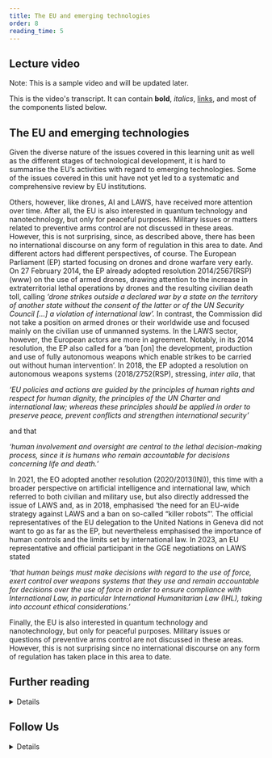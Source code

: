```yaml
---
title: The EU and emerging technologies
order: 8
reading_time: 5
---
```


## Lecture video
Note: This is a sample video and will be updated later.
<LectureVideo lu="15" vl="vl1" provider="">

This is the video's transcript. It can contain **bold**, _italics_, [links](#1), and most of the components listed below.

</LectureVideo>

## The EU and emerging technologies
Given the diverse nature of the issues covered in this learning unit as well as the different stages of technological development, it is hard to summarise the EU’s activities with regard to emerging technologies. Some of the issues covered in this unit have not yet led to a systematic and comprehensive review by EU institutions.

Others, however, like drones, AI and LAWS, have received more attention over time. After all, the EU is also interested in quantum technology and nanotechnology, but only for peaceful purposes. Military issues or matters related to preventive arms control are not discussed in these areas. However, this is not surprising, since, as described above, there has been no international discourse on any form of regulation in this area to date. And different actors had different perspectives, of course. The European Parliament (EP) started focusing on drones and drone warfare very early. On 27 February 2014, the EP already adopted resolution 2014/2567(RSP) (www) on the use of armed drones, drawing attention to the increase in extraterritorial lethal operations by drones and the resulting civilian death toll, calling *‘drone strikes outside a declared war by a state on the territory of another state without the consent of the latter or of the UN Security Council […] a violation of international law’.*
In contrast, the Commission did not take a position on armed drones or their worldwide use and focused mainly on the civilian use of unmanned systems.
In the LAWS sector, however, the European actors are more in agreement.
Notably, in its 2014 resolution, the EP also called for a ‘ban [on] the development, production and use of fully autonomous weapons which enable strikes to be carried out without human intervention’. In 2018, the EP adopted a resolution on autonomous weapons systems (2018/2752(RSP), stressing, *inter alia*, that

*‘EU policies and actions are guided by the principles of human rights and respect for human dignity, the principles of the UN Charter and international law; whereas these principles should be applied in order to preserve peace, prevent conflicts and strengthen international security’*

and that

*‘human involvement and oversight are central to the lethal decision-making process, since it is humans who remain accountable for decisions concerning life and death.’*

In 2021, the EO adopted another resolution (2020/2013(INI)), this time with a broader perspective on artificial intelligence and international law, which referred to both civilian and military use, but also directly addressed the issue of LAWS and, as in 2018, emphasised ‘the need for an EU-wide strategy against LAWS and a ban on so-called “killer robots”’.
The official representatives of the EU delegation to the United Nations in Geneva did not want to go as far as the EP, but nevertheless emphasised the importance of human controls and the limits set by international law. In 2023, an EU representative and official participant in the GGE negotiations on LAWS stated

*‘that human beings must make decisions with regard to the use of force, exert control over weapons systems that they use and remain accountable for decisions over the use of force in order to ensure compliance with International Law, in particular International Humanitarian Law (IHL), taking into account ethical considerations.’*

Finally, the EU is also interested in quantum technology and nanotechnology, but only for peaceful purposes. Military issues or questions of preventive arms control are not discussed in these areas. However, this is not surprising since no international discourse on any form of regulation has taken place in this area to date.

## Further reading
<DetailsGroup>
<Details summary="Reference List">
* Sauer, Frank. 2022. “The military rationale for AI”, in:Schörnig, Niklas/Reinhold, Thomas (eds):Armament, Arms Control and Artificial Intelligence:The Impact of Software, Machine Learning and Artificial Intelligence on Armament and Arms Control, 27–38.
* Rosert, Elvira/Sauer, Frank. 2021. “How (not) to stop the killer robots:A comparative analysis of humanitarian disarmament campaign strategies”, in:Contemporary Security Policy 42 (1): 4–29.
* Sauer, Frank. 2021. “Stepping back from the brink:Why multilateral regulation of autonomy in weapons systems is difficult, yet imperative and feasible”, in:International Review of the Red Cross 102 (913): 235–59.
* Boulanin, Vincent/Davison, Neil/Goussac, Netta/Peldán Carlsson, Moa. 2020. Limits on Autonomy in Weapon Systems:Identifying Practical Elements of Human Control, SIPRI and ICRC.
* Scharre, Paul. 2018. Army of None:Autonomous Weapons and the Future of War.
</Details>
</DetailsGroup>


## Follow Us
<DetailsGroup>
<Details summary="List for Our X Accounts">
* @drfranksauer
* @IngvildBode
* @BanKillerRobots
* @sambendett
* @DefTechPat
* @TobyWalsh
* @FLIxrisk
* @niklasschoernig
</Details>
</DetailsGroup>

